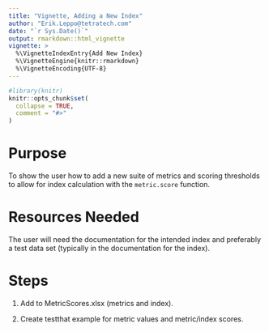 ```yaml
---
title: "Vignette, Adding a New Index"
author: "Erik.Leppo@tetratech.com"
date: "`r Sys.Date()`"
output: rmarkdown::html_vignette
vignette: >
  %\VignetteIndexEntry{Add New Index}
  %\VignetteEngine{knitr::rmarkdown}
  %\VignetteEncoding{UTF-8}
---
```

<!-- Data is in vignettes\data folder  -->
```r
#library(knitr)
knitr::opts_chunk$set(
  collapse = TRUE,
  comment = "#>"
)
```

# Purpose
To show the user how to add a new suite of metrics and scoring thresholds to 
allow for index calculation with the `metric.score` function.

# Resources Needed
The user will need the documentation for the intended index and preferably a 
test data set (typically in the documentation for the index).

# Steps
1. Add to MetricScores.xlsx (metrics and index).

2. Create testthat example for metric values and metric/index scores.



